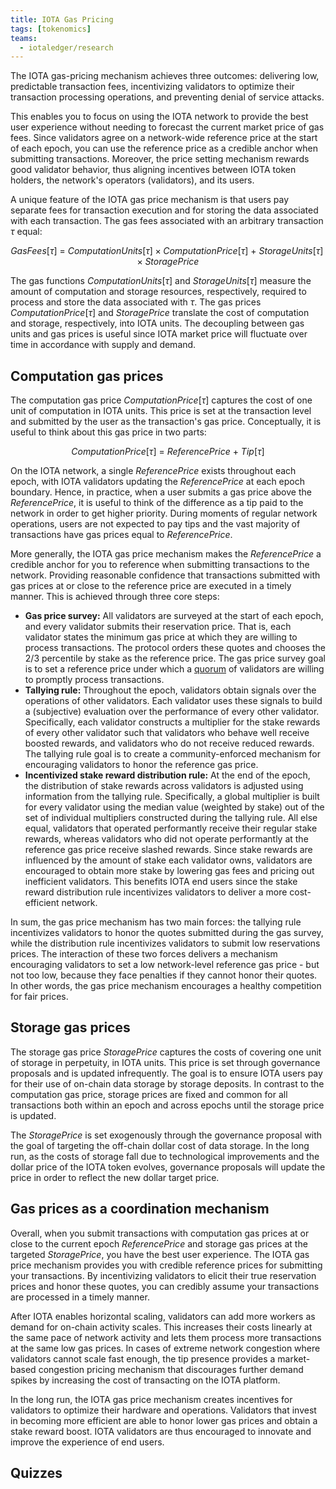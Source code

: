 ```yaml
---
title: IOTA Gas Pricing
tags: [tokenomics]
teams:
  - iotaledger/research
---
```



The IOTA gas-pricing mechanism achieves three outcomes: delivering low, predictable transaction fees, incentivizing validators to optimize their transaction processing operations, and preventing denial of service attacks.

This enables you to focus on using the IOTA network to provide the best user experience without needing to forecast the current market price of gas fees. Since validators agree on a network-wide reference price at the start of each epoch, you can use the reference price as a credible anchor when submitting transactions. Moreover, the price setting mechanism rewards good validator behavior, thus aligning incentives between IOTA token holders, the network's operators (validators), and its users.

A unique feature of the IOTA gas price mechanism is that users pay separate fees for transaction execution and for storing the data associated with each transaction. The gas fees associated with an arbitrary transaction $\tau$ equal:

$$
GasFees[\tau] \ = \ ComputationUnits[\tau] \times ComputationPrice[\tau] \ + \ StorageUnits[\tau] \times StoragePrice
$$

The gas functions $ComputationUnits[\tau]$ and $StorageUnits[\tau]$ measure the amount of computation and storage resources, respectively, required to process and store the data associated with $\tau$. The gas prices $ComputationPrice[\tau]$ and $StoragePrice$ translate the cost of computation and storage, respectively, into IOTA units. The decoupling between gas units and gas prices is useful since IOTA market price will fluctuate over time in accordance with supply and demand.

## Computation gas prices

The computation gas price $ComputationPrice[\tau]$ captures the cost of one unit of computation in IOTA units. This price is set at the transaction level and submitted by the user as the transaction's gas price. Conceptually, it is useful to think about this gas price in two parts:

$$
ComputationPrice[\tau] \ = \ ReferencePrice \ + \ Tip[\tau]
$$

On the IOTA network, a single $ReferencePrice$ exists throughout each epoch, with IOTA validators updating the $ReferencePrice$ at each epoch boundary. Hence, in practice, when a user submits a gas price above the $ReferencePrice$, it is useful to think of the difference as a tip paid to the network in order to get higher priority. During moments of regular network operations, users are not expected to pay tips and the vast majority of transactions have gas prices equal to $ReferencePrice$.

More generally, the IOTA gas price mechanism makes the $ReferencePrice$ a credible anchor for you to reference when submitting transactions to the network. Providing reasonable confidence that transactions submitted with gas prices at or close to the reference price are executed in a timely manner. This is achieved through three core steps:

- **Gas price survey:** All validators are surveyed at the start of each epoch, and every validator submits their reservation price. That is, each validator states the minimum gas price at which they are willing to process transactions. The protocol orders these quotes and chooses the 2/3 percentile by stake as the reference price. The gas price survey goal is to set a reference price under which a [quorum](../iota-architecture/validator-committee.mdx#quorums) of validators are willing to promptly process transactions.
- **Tallying rule:** Throughout the epoch, validators obtain signals over the operations of other validators. Each validator uses these signals to build a (subjective) evaluation over the performance of every other validator. Specifically, each validator constructs a multiplier for the stake rewards of every other validator such that validators who behave well receive boosted rewards, and validators who do not receive reduced rewards. The tallying rule goal is to create a community-enforced mechanism for encouraging validators to honor the reference gas price.
- **Incentivized stake reward distribution rule:** At the end of the epoch, the distribution of stake rewards across validators is adjusted using information from the tallying rule. Specifically, a global multiplier is built for every validator using the median value (weighted by stake) out of the set of individual multipliers constructed during the tallying rule. All else equal, validators that operated performantly receive their regular stake rewards, whereas validators who did not operate performantly at the reference gas price receive slashed rewards. Since stake rewards are influenced by the amount of stake each validator owns, validators are encouraged to obtain more stake by lowering gas fees and pricing out inefficient validators. This benefits IOTA end users since the stake reward distribution rule incentivizes validators to deliver a more cost-efficient network.

In sum, the gas price mechanism has two main forces: the tallying rule incentivizes validators to honor the quotes submitted during the gas survey, while the distribution rule incentivizes validators to submit low reservations prices. The interaction of these two forces delivers a mechanism encouraging validators to set a low network-level reference gas price - but not too low, because they face penalties if they cannot honor their quotes. In other words, the gas price mechanism encourages a healthy competition for fair prices.

## Storage gas prices

The storage gas price $StoragePrice$ captures the costs of covering one unit of storage in perpetuity, in IOTA units. This price is set through governance proposals and is updated infrequently. The goal is to ensure IOTA users pay for their use of on-chain data storage by storage deposits. In contrast to the computation gas price, storage prices are fixed and common for all transactions both within an epoch and across epochs until the storage price is updated.

The $StoragePrice$ is set exogenously through the governance proposal with the goal of targeting the off-chain dollar cost of data storage. In the long run, as the costs of storage fall due to technological improvements and the dollar price of the IOTA token evolves, governance proposals will update the price in order to reflect the new dollar target price.

## Gas prices as a coordination mechanism

Overall, when you submit transactions with computation gas prices at or close to the current epoch $ReferencePrice$ and storage gas prices at the targeted $StoragePrice$, you have the best user experience. The IOTA gas price mechanism provides you with credible reference prices for submitting your transactions. By incentivizing validators to elicit their true reservation prices and honor these quotes, you can credibly assume your transactions are processed in a timely manner.

After IOTA enables horizontal scaling, validators can add more workers as demand for on-chain activity scales. This increases their costs linearly at the same pace of network activity and lets them process more transactions at the same low gas prices. In cases of extreme network congestion where validators cannot scale fast enough, the tip presence provides a market-based congestion pricing mechanism that discourages further demand spikes by increasing the cost of transacting on the IOTA platform.

In the long run, the IOTA gas price mechanism creates incentives for validators to optimize their hardware and operations. Validators that invest in becoming more efficient are able to honor lower gas prices and obtain a stake reward boost. IOTA validators are thus encouraged to innovate and improve the experience of end users.

## Quizzes
<Quiz questions={questions} />